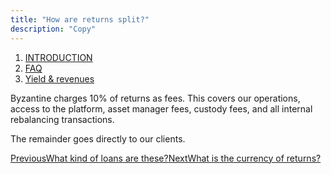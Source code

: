 ```yaml
---
title: "How are returns split?"
description: "Copy"
---
```


1. [INTRODUCTION](/documentation/introduction)
2. [FAQ](/documentation/introduction/faq)
3. [Yield & revenues](/documentation/introduction/faq/yield-and-revenues)

Byzantine charges 10% of returns as fees. This covers our operations, access to the platform, asset manager fees, custody fees, and all internal rebalancing transactions.

The remainder goes directly to our clients.

[PreviousWhat kind of loans are these?](/documentation/introduction/faq/yield-and-revenues/what-kind-of-loans-are-these)[NextWhat is the currency of returns?](/documentation/introduction/faq/yield-and-revenues/what-is-the-currency-of-returns)
